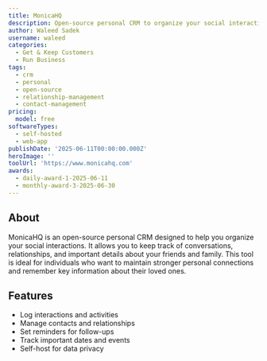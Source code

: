```yaml
---
title: MonicaHQ
description: Open-source personal CRM to organize your social interactions
author: Waleed Sadek
username: waleed
categories:
  - Get & Keep Customers
  - Run Business
tags:
  - crm
  - personal
  - open-source
  - relationship-management
  - contact-management
pricing:
  model: free
softwareTypes:
  - self-hosted
  - web-app
publishDate: '2025-06-11T00:00:00.000Z'
heroImage: ''
toolUrl: 'https://www.monicahq.com'
awards:
  - daily-award-1-2025-06-11
  - monthly-award-3-2025-06-30
---
```

## About
MonicaHQ is an open-source personal CRM designed to help you organize your social interactions. It allows you to keep track of conversations, relationships, and important details about your friends and family. This tool is ideal for individuals who want to maintain stronger personal connections and remember key information about their loved ones.

## Features
- Log interactions and activities
- Manage contacts and relationships
- Set reminders for follow-ups
- Track important dates and events
- Self-host for data privacy
